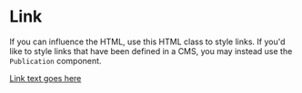 
<Meta title="Components/Raspberry Pi/Link" />

# Link

If you can influence the HTML, use this HTML class to style links. If you'd like to style links that have been defined in a CMS, you may instead use the `Publication` component.

<Story name="Vanilla">
  <a class="sc-rp-link" href="#">
    Link text goes here
  </a>
</Story>
